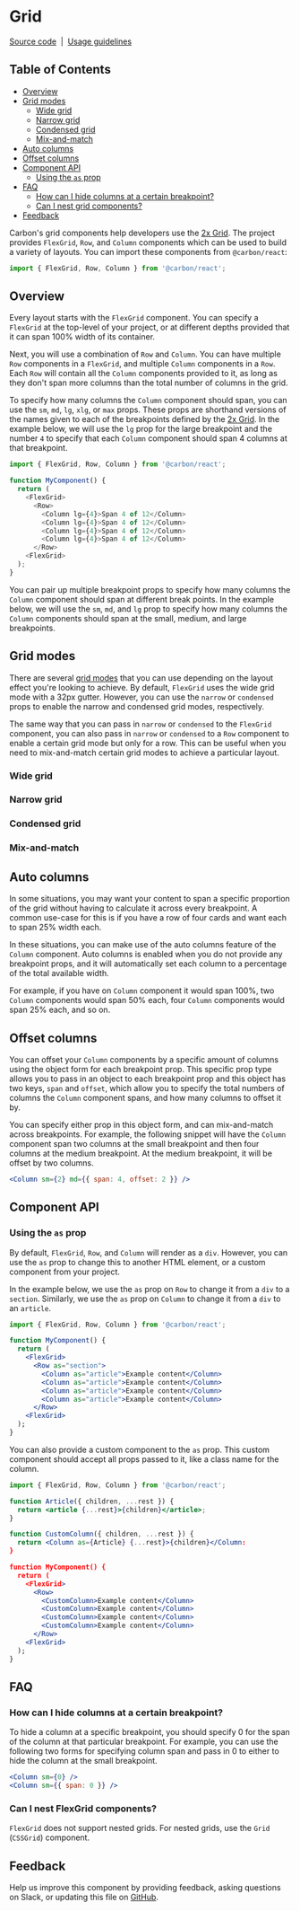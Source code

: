 
# Grid

[Source code](https://github.com/carbon-design-system/carbon/tree/main/packages/react/src/components/Grid)
&nbsp;|&nbsp;
[Usage guidelines](https://www.carbondesignsystem.com/guidelines/2x-grid/overview)

<!-- prettier-ignore-start -->
<!-- START doctoc generated TOC please keep comment here to allow auto update -->
<!-- DON'T EDIT THIS SECTION, INSTEAD RE-RUN doctoc TO UPDATE -->
## Table of Contents

- [Overview](#overview)
- [Grid modes](#grid-modes)
  - [Wide grid](#wide-grid)
  - [Narrow grid](#narrow-grid)
  - [Condensed grid](#condensed-grid)
  - [Mix-and-match](#mix-and-match)
- [Auto columns](#auto-columns)
- [Offset columns](#offset-columns)
- [Component API](#component-api)
  - [Using the `as` prop](#using-the-as-prop)
- [FAQ](#faq)
  - [How can I hide columns at a certain breakpoint?](#how-can-i-hide-columns-at-a-certain-breakpoint)
  - [Can I nest grid components?](#can-i-nest-grid-components)
- [Feedback](#feedback)

<!-- END doctoc generated TOC please keep comment here to allow auto update -->
<!-- prettier-ignore-end -->

Carbon's grid components help developers use the
[2x Grid](https://www.carbondesignsystem.com/guidelines/2x-grid/overview). The
project provides `FlexGrid`, `Row`, and `Column` components which can be used to
build a variety of layouts. You can import these components from
`@carbon/react`:

```js
import { FlexGrid, Row, Column } from '@carbon/react';
```

<Preview>
  <Story id="components-flexgrid--responsive-grid" />
</Preview>

## Overview

Every layout starts with the `FlexGrid` component. You can specify a `FlexGrid`
at the top-level of your project, or at different depths provided that it can
span 100% width of its container.

Next, you will use a combination of `Row` and `Column`. You can have multiple
`Row` components in a `FlexGrid`, and multiple `Column` components in a `Row`.
Each `Row` will contain all the `Column` components provided to it, as long as
they don't span more columns than the total number of columns in the grid.

To specify how many columns the `Column` component should span, you can use the
`sm`, `md`, `lg`, `xlg`, or `max` props. These props are shorthand versions of
the names given to each of the breakpoints defined by the
[2x Grid](https://www.carbondesignsystem.com/guidelines/2x-grid/implementation/#responsive-options).
In the example below, we will use the `lg` prop for the large breakpoint and the
number `4` to specify that each `Column` component should span 4 columns at that
breakpoint.

```js
import { FlexGrid, Row, Column } from '@carbon/react';

function MyComponent() {
  return (
    <FlexGrid>
      <Row>
        <Column lg={4}>Span 4 of 12</Column>
        <Column lg={4}>Span 4 of 12</Column>
        <Column lg={4}>Span 4 of 12</Column>
        <Column lg={4}>Span 4 of 12</Column>
      </Row>
    <FlexGrid>
  );
}
```

You can pair up multiple breakpoint props to specify how many columns the
`Column` component should span at different break points. In the example below,
we will use the `sm`, `md`, and `lg` prop to specify how many columns the
`Column` components should span at the small, medium, and large breakpoints.

<Preview>
  <Story id="components-flexgrid--responsive-grid" />
</Preview>

## Grid modes

There are several
[grid modes](https://www.carbondesignsystem.com/guidelines/2x-grid/implementation/#grid-modes)
that you can use depending on the layout effect you're looking to achieve. By
default, `FlexGrid` uses the wide grid mode with a 32px gutter. However, you can
use the `narrow` or `condensed` props to enable the narrow and condensed grid
modes, respectively.

The same way that you can pass in `narrow` or `condensed` to the `FlexGrid`
component, you can also pass in `narrow` or `condensed` to a `Row` component to
enable a certain grid mode but only for a row. This can be useful when you need
to mix-and-match certain grid modes to achieve a particular layout.

### Wide grid

<Preview>
  <Story id="components-flexgrid--full-width" />
</Preview>

### Narrow grid

<Preview>
  <Story id="components-flexgrid--narrow" />
</Preview>

### Condensed grid

<Preview>
  <Story id="components-flexgrid--condensed" />
</Preview>

### Mix-and-match

<Preview>
  <Story id="components-flexgrid--mixed-grid-modes" />
</Preview>

## Auto columns

In some situations, you may want your content to span a specific proportion of
the grid without having to calculate it across every breakpoint. A common
use-case for this is if you have a row of four cards and want each to span 25%
width each.

In these situations, you can make use of the auto columns feature of the
`Column` component. Auto columns is enabled when you do not provide any
breakpoint props, and it will automatically set each column to a percentage of
the total available width.

For example, if you have on `Column` component it would span 100%, two `Column`
components would span 50% each, four `Column` components would span 25% each,
and so on.

<Preview>
  <Story id="components-flexgrid--auto-columns" />
</Preview>

## Offset columns

You can offset your `Column` components by a specific amount of columns using
the object form for each breakpoint prop. This specific prop type allows you to
pass in an object to each breakpoint prop and this object has two keys, `span`
and `offset`, which allow you to specify the total numbers of columns the
`Column` component spans, and how many columns to offset it by.

You can specify either prop in this object form, and can mix-and-match across
breakpoints. For example, the following snippet will have the `Column` component
span two columns at the small breakpoint and then four columns at the medium
breakpoint. At the medium breakpoint, it will be offset by two columns.

```jsx
<Column sm={2} md={{ span: 4, offset: 2 }} />
```

<Preview>
  <Story id="components-flexgrid--offset" />
</Preview>

## Component API

<Props />

### Using the `as` prop

By default, `FlexGrid`, `Row`, and `Column` will render as a `div`. However, you
can use the `as` prop to change this to another HTML element, or a custom
component from your project.

In the example below, we use the `as` prop on `Row` to change it from a `div` to
a `section`. Similarly, we use the `as` prop on `Column` to change it from a
`div` to an `article`.

```jsx
import { FlexGrid, Row, Column } from '@carbon/react';

function MyComponent() {
  return (
    <FlexGrid>
      <Row as="section">
        <Column as="article">Example content</Column>
        <Column as="article">Example content</Column>
        <Column as="article">Example content</Column>
        <Column as="article">Example content</Column>
      </Row>
    <FlexGrid>
  );
}
```

You can also provide a custom component to the `as` prop. This custom component
should accept all props passed to it, like a class name for the column.

```jsx
import { FlexGrid, Row, Column } from '@carbon/react';

function Article({ children, ...rest }) {
  return <article {...rest}>{children}</article>;
}

function CustomColumn({ children, ...rest }) {
  return <Column as={Article} {...rest}>{children}</Column:
}

function MyComponent() {
  return (
    <FlexGrid>
      <Row>
        <CustomColumn>Example content</Column>
        <CustomColumn>Example content</Column>
        <CustomColumn>Example content</Column>
        <CustomColumn>Example content</Column>
      </Row>
    <FlexGrid>
  );
}
```

## FAQ

### How can I hide columns at a certain breakpoint?

To hide a column at a specific breakpoint, you should specify 0 for the span of
the column at that particular breakpoint. For example, you can use the following
two forms for specifying column span and pass in 0 to either to hide the column
at the small breakpoint.

```jsx
<Column sm={0} />
<Column sm={{ span: 0 }} />
```

### Can I nest FlexGrid components?

`FlexGrid` does not support nested grids. For nested grids, use the `Grid`
(`CSSGrid`) component.

## Feedback

Help us improve this component by providing feedback, asking questions on Slack,
or updating this file on
[GitHub](https://github.com/carbon-design-system/carbon/edit/main/packages/react/src/components/Grid/Grid.mdx).
